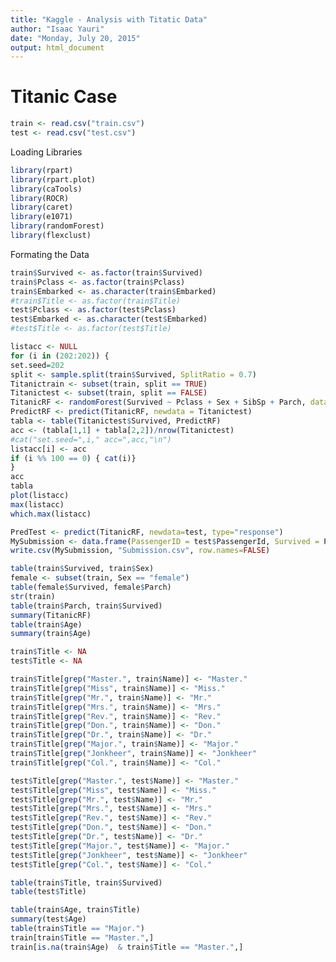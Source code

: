 ```yaml
---
title: "Kaggle - Analysis with Titatic Data"
author: "Isaac Yauri"
date: "Monday, July 20, 2015"
output: html_document
---
```


# Titanic Case

```r
train <- read.csv("train.csv")
test <- read.csv("test.csv")
```

Loading Libraries

```r
library(rpart)
library(rpart.plot)
library(caTools)
library(ROCR)
library(caret)
library(e1071)
library(randomForest)
library(flexclust)
```

Formating the Data

```r
train$Survived <- as.factor(train$Survived)
train$Pclass <- as.factor(train$Pclass)
train$Embarked <- as.character(train$Embarked)
#train$Title <- as.factor(train$Title)
test$Pclass <- as.factor(test$Pclass)
test$Embarked <- as.character(test$Embarked)
#test$Title <- as.factor(test$Title)
```

```r
listacc <- NULL
for (i in (202:202)) {
set.seed=202
split <- sample.split(train$Survived, SplitRatio = 0.7)
Titanictrain <- subset(train, split == TRUE)
Titanictest <- subset(train, split == FALSE)
TitanicRF <- randomForest(Survived ~ Pclass + Sex + SibSp + Parch, data = Titanictrain, nodesize = 50, ntree = 2000)
PredictRF <- predict(TitanicRF, newdata = Titanictest)
tabla <- table(Titanictest$Survived, PredictRF)
acc <- (tabla[1,1] + tabla[2,2])/nrow(Titanictest)
#cat("set.seed=",i," acc=",acc,"\n")
listacc[i] <- acc
if (i %% 100 == 0) { cat(i)}
}
acc
tabla
plot(listacc)
max(listacc)
which.max(listacc)
```

```r
PredTest <- predict(TitanicRF, newdata=test, type="response")
MySubmission <- data.frame(PassengerID = test$PassengerId, Survived = PredTest)
write.csv(MySubmission, "Submission.csv", row.names=FALSE)

table(train$Survived, train$Sex)
female <- subset(train, Sex == "female")
table(female$Survived, female$Parch)
str(train)
table(train$Parch, train$Survived)
summary(TitanicRF)
table(train$Age)
summary(train$Age)
```

```r
train$Title <- NA
test$Title <- NA

train$Title[grep("Master.", train$Name)] <- "Master."
train$Title[grep("Miss", train$Name)] <- "Miss."
train$Title[grep("Mr.", train$Name)] <- "Mr."
train$Title[grep("Mrs.", train$Name)] <- "Mrs."
train$Title[grep("Rev.", train$Name)] <- "Rev."
train$Title[grep("Don.", train$Name)] <- "Don."
train$Title[grep("Dr.", train$Name)] <- "Dr."
train$Title[grep("Major.", train$Name)] <- "Major."
train$Title[grep("Jonkheer", train$Name)] <- "Jonkheer"
train$Title[grep("Col.", train$Name)] <- "Col."

test$Title[grep("Master.", test$Name)] <- "Master."
test$Title[grep("Miss", test$Name)] <- "Miss."
test$Title[grep("Mr.", test$Name)] <- "Mr."
test$Title[grep("Mrs.", test$Name)] <- "Mrs."
test$Title[grep("Rev.", test$Name)] <- "Rev."
test$Title[grep("Don.", test$Name)] <- "Don."
test$Title[grep("Dr.", test$Name)] <- "Dr."
test$Title[grep("Major.", test$Name)] <- "Major."
test$Title[grep("Jonkheer", test$Name)] <- "Jonkheer"
test$Title[grep("Col.", test$Name)] <- "Col."

table(train$Title, train$Survived)
table(test$Title)

table(train$Age, train$Title)
summary(test$Age)      
table(train$Title == "Major.")
train[train$Title == "Master.",]
train[is.na(train$Age)  & train$Title == "Master.",] 
```


